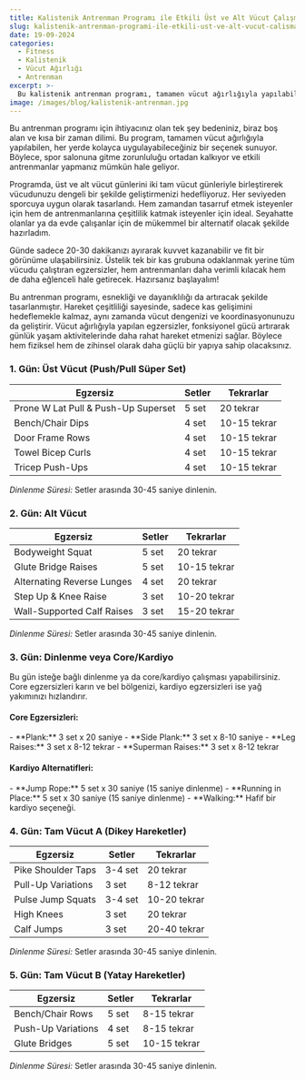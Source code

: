 ```yaml
---
title: Kalistenik Antrenman Programı ile Etkili Üst ve Alt Vücut Çalışması
slug: kalistenik-antrenman-programi-ile-etkili-ust-ve-alt-vucut-calismasi
date: 19-09-2024
categories:
  - Fitness
  - Kalistenik
  - Vücut Ağırlığı
  - Antrenman
excerpt: >-
  Bu kalistenik antrenman programı, tamamen vücut ağırlığıyla yapılabilen, her seviyeden sporcuya uygun ve her yerde uygulanabilecek bir seçenek sunuyor. Etkili bir üst-alt vücut çalışması için mükemmel bir alternatif.
image: /images/blog/kalistenik-antrenman.jpg
---
```


<div className="dark:text-white text-black">
Bu antrenman programı için ihtiyacınız olan tek şey bedeniniz, biraz boş alan ve kısa bir zaman dilimi. Bu program, tamamen vücut ağırlığıyla yapılabilen, her yerde kolayca uygulayabileceğiniz bir seçenek sunuyor. Böylece, spor salonuna gitme zorunluluğu ortadan kalkıyor ve etkili antrenmanlar yapmanız mümkün hale geliyor.

Programda, üst ve alt vücut günlerini iki tam vücut günleriyle birleştirerek vücudunuzu dengeli bir şekilde geliştirmenizi hedefliyoruz. Her seviyeden sporcuya uygun olarak tasarlandı. Hem zamandan tasarruf etmek isteyenler için hem de antrenmanlarına çeşitlilik katmak isteyenler için ideal. Seyahatte olanlar ya da evde çalışanlar için de mükemmel bir alternatif olacak şekilde hazırladım.

Günde sadece 20-30 dakikanızı ayırarak kuvvet kazanabilir ve fit bir görünüme ulaşabilirsiniz. Üstelik tek bir kas grubuna odaklanmak yerine tüm vücudu çalıştıran egzersizler, hem antrenmanları daha verimli kılacak hem de daha eğlenceli hale getirecek. Hazırsanız başlayalım!

Bu antrenman programı, esnekliği ve dayanıklılığı da artıracak şekilde tasarlanmıştır. Hareket çeşitliliği sayesinde, sadece kas gelişimini hedeflemekle kalmaz, aynı zamanda vücut dengenizi ve koordinasyonunuzu da geliştirir. Vücut ağırlığıyla yapılan egzersizler, fonksiyonel gücü artırarak günlük yaşam aktivitelerinde daha rahat hareket etmenizi sağlar. Böylece hem fiziksel hem de zihinsel olarak daha güçlü bir yapıya sahip olacaksınız.
</div>

### 1. Gün: Üst Vücut (Push/Pull Süper Set)

<div className="overflow-x-auto">
<table className="w-full text-left border-collapse border border-gray-300 dark:border-gray-700">
  <thead className="bg-gray-100 dark:bg-gray-800">
    <tr>
      <th className="border px-4 py-2 dark:border-gray-700">Egzersiz</th>
      <th className="border px-4 py-2 dark:border-gray-700">Setler</th>
      <th className="border px-4 py-2 dark:border-gray-700">Tekrarlar</th>
    </tr>
  </thead>
  <tbody>
    <tr className="bg-white dark:bg-gray-900">
      <td className="border px-4 py-2 dark:border-gray-700">Prone W Lat Pull & Push-Up Superset</td>
      <td className="border px-4 py-2 dark:border-gray-700">5 set</td>
      <td className="border px-4 py-2 dark:border-gray-700">20 tekrar</td>
    </tr>
    <tr className="bg-gray-100 dark:bg-gray-800">
      <td className="border px-4 py-2 dark:border-gray-700">Bench/Chair Dips</td>
      <td className="border px-4 py-2 dark:border-gray-700">4 set</td>
      <td className="border px-4 py-2 dark:border-gray-700">10-15 tekrar</td>
    </tr>
    <tr className="bg-white dark:bg-gray-900">
      <td className="border px-4 py-2 dark:border-gray-700">Door Frame Rows</td>
      <td className="border px-4 py-2 dark:border-gray-700">4 set</td>
      <td className="border px-4 py-2 dark:border-gray-700">10-15 tekrar</td>
    </tr>
    <tr className="bg-gray-100 dark:bg-gray-800">
      <td className="border px-4 py-2 dark:border-gray-700">Towel Bicep Curls</td>
      <td className="border px-4 py-2 dark:border-gray-700">4 set</td>
      <td className="border px-4 py-2 dark:border-gray-700">10-15 tekrar</td>
    </tr>
    <tr className="bg-white dark:bg-gray-900">
      <td className="border px-4 py-2 dark:border-gray-700">Tricep Push-Ups</td>
      <td className="border px-4 py-2 dark:border-gray-700">4 set</td>
      <td className="border px-4 py-2 dark:border-gray-700">10-15 tekrar</td>
    </tr>
  </tbody>
</table>
</div>

*Dinlenme Süresi:* Setler arasında 30-45 saniye dinlenin.

### 2. Gün: Alt Vücut

<div className="overflow-x-auto">
<table className="w-full text-left border-collapse border border-gray-300 dark:border-gray-700">
  <thead className="bg-gray-100 dark:bg-gray-800">
    <tr>
      <th className="border px-4 py-2 dark:border-gray-700">Egzersiz</th>
      <th className="border px-4 py-2 dark:border-gray-700">Setler</th>
      <th className="border px-4 py-2 dark:border-gray-700">Tekrarlar</th>
    </tr>
  </thead>
  <tbody>
    <tr className="bg-white dark:bg-gray-900">
      <td className="border px-4 py-2 dark:border-gray-700">Bodyweight Squat</td>
      <td className="border px-4 py-2 dark:border-gray-700">5 set</td>
      <td className="border px-4 py-2 dark:border-gray-700">20 tekrar</td>
    </tr>
    <tr className="bg-gray-100 dark:bg-gray-800">
      <td className="border px-4 py-2 dark:border-gray-700">Glute Bridge Raises</td>
      <td className="border px-4 py-2 dark:border-gray-700">5 set</td>
      <td className="border px-4 py-2 dark:border-gray-700">10-15 tekrar</td>
    </tr>
    <tr className="bg-white dark:bg-gray-900">
      <td className="border px-4 py-2 dark:border-gray-700">Alternating Reverse Lunges</td>
      <td className="border px-4 py-2 dark:border-gray-700">4 set</td>
      <td className="border px-4 py-2 dark:border-gray-700">20 tekrar</td>
    </tr>
    <tr className="bg-gray-100 dark:bg-gray-800">
      <td className="border px-4 py-2 dark:border-gray-700">Step Up & Knee Raise</td>
      <td className="border px-4 py-2 dark:border-gray-700">3 set</td>
      <td className="border px-4 py-2 dark:border-gray-700">10-20 tekrar</td>
    </tr>
    <tr className="bg-white dark:bg-gray-900">
      <td className="border px-4 py-2 dark:border-gray-700">Wall-Supported Calf Raises</td>
      <td className="border px-4 py-2 dark:border-gray-700">3 set</td>
      <td className="border px-4 py-2 dark:border-gray-700">15-20 tekrar</td>
    </tr>
  </tbody>
</table>
</div>

*Dinlenme Süresi:* Setler arasında 30-45 saniye dinlenin.

### 3. Gün: Dinlenme veya Core/Kardiyo

Bu gün isteğe bağlı dinlenme ya da core/kardiyo çalışması yapabilirsiniz. Core egzersizleri karın ve bel bölgenizi, kardiyo egzersizleri ise yağ yakımınızı hızlandırır.

#### Core Egzersizleri:
<div className="dark:text-white text-black">
- **Plank:** 3 set x 20 saniye  
- **Side Plank:** 3 set x 8-10 saniye  
- **Leg Raises:** 3 set x 8-12 tekrar  
- **Superman Raises:** 3 set x 8-12 tekrar  
</div>

#### Kardiyo Alternatifleri:
<div className="dark:text-white text-black">
- **Jump Rope:** 5 set x 30 saniye (15 saniye dinlenme)  
- **Running in Place:** 5 set x 30 saniye (15 saniye dinlenme)  
- **Walking:** Hafif bir kardiyo seçeneği.
</div>

### 4. Gün: Tam Vücut A (Dikey Hareketler)

<div className="overflow-x-auto">
<table className="w-full text-left border-collapse border border-gray-300 dark:border-gray-700">
  <thead className="bg-gray-100 dark:bg-gray-800">
    <tr>
      <th className="border px-4 py-2 dark:border-gray-700">Egzersiz</th>
      <th className="border px-4 py-2 dark:border-gray-700">Setler</th>
      <th className="border px-4 py-2 dark:border-gray-700">Tekrarlar</th>
    </tr>
  </thead>
  <tbody>
    <tr className="bg-white dark:bg-gray-900">
      <td className="border px-4 py-2 dark:border-gray-700">Pike Shoulder Taps</td>
      <td className="border px-4 py-2 dark:border-gray-700">3-4 set</td>
      <td className="border px-4 py-2 dark:border-gray-700">20 tekrar</td>
    </tr>
    <tr className="bg-gray-100 dark:bg-gray-800">
      <td className="border px-4 py-2 dark:border-gray-700">Pull-Up Variations</td>
      <td className="border px-4 py-2 dark:border-gray-700">3 set</td>
      <td className="border px-4 py-2 dark:border-gray-700">8-12 tekrar</td>
    </tr>
    <tr className="bg-white dark:bg-gray-900">
      <td className="border px-4 py-2 dark:border-gray-700">Pulse Jump Squats</td>
      <td className="border px-4 py-2 dark:border-gray-700">3-4 set</td>
      <td className="border px-4 py-2 dark:border-gray-700">10-20 tekrar</td>
    </tr>
    <tr className="bg-gray-100 dark:bg-gray-800">
      <td className="border px-4 py-2 dark:border-gray-700">High Knees</td>
      <td className="border px-4 py-2 dark:border-gray-700">3 set</td>
      <td className="border px-4 py-2 dark:border-gray-700">20 tekrar</td>
    </tr>
    <tr className="bg-white dark:bg-gray-900">
      <td className="border px-4 py-2 dark:border-gray-700">Calf Jumps</td>
      <td className="border px-4 py-2 dark:border-gray-700">3 set</td>
      <td className="border px-4 py-2 dark:border-gray-700">20-40 tekrar</td>
    </tr>
  </tbody>
</table>
</div>

*Dinlenme Süresi:* Setler arasında 30-45 saniye dinlenin.

### 5. Gün: Tam Vücut B (Yatay Hareketler)

<div className="overflow-x-auto">
<table className="w-full text-left border-collapse border border-gray-300 dark:border-gray-700">
  <thead className="bg-gray-100 dark:bg-gray-800">
    <tr>
      <th className="border px-4 py-2 dark:border-gray-700">Egzersiz</th>
      <th className="border px-4 py-2 dark:border-gray-700">Setler</th>
      <th className="border px-4 py-2 dark:border-gray-700">Tekrarlar</th>
    </tr>
  </thead>
  <tbody>
    <tr className="bg-white dark:bg-gray-900">
      <td className="border px-4 py-2 dark:border-gray-700">Bench/Chair Rows</td>
      <td className="border px-4 py-2 dark:border-gray-700">5 set</td>
      <td className="border px-4 py-2 dark:border-gray-700">8-15 tekrar</td>
    </tr>
    <tr className="bg-gray-100 dark:bg-gray-800">
      <td className="border px-4 py-2 dark:border-gray-700">Push-Up Variations</td>
      <td className="border px-4 py-2 dark:border-gray-700">4 set</td>
      <td className="border px-4 py-2 dark:border-gray-700">8-15 tekrar</td>
    </tr>
    <tr className="bg-white dark:bg-gray-900">
      <td className="border px-4 py-2 dark:border-gray-700">Glute Bridges</td>
      <td className="border px-4 py-2 dark:border-gray-700">5 set</td>
      <td className="border px-4 py-2 dark:border-gray-700">10-15 tekrar</td>
    </tr>
  </tbody>
</table>
</div>

*Dinlenme Süresi:* Setler arasında 30-45 saniye dinlenin.
